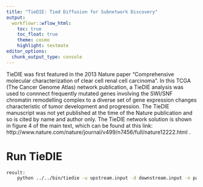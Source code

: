 ```yaml
---
title: "TieDIE: Tied Diffusion for Subnetwork Discovery"
output:
  workflowr::wflow_html:
    toc: true
    toc_float: true
    theme: cosmo
    highlight: textmate
editor_options:
  chunk_output_type: console
---
```


TieDIE was first featured in the 2013 Nature paper "Comprehensive molecular characterization of clear cell renal cell carcinoma". In this TCGA (The Cancer Genome Atlas) network publication, a TieDIE analysis was used to connnect frequently mutated genes involving the SWI/SNF chromatin remodelling complex to a diverse set of gene expression changes characteristic of tumor development and progression. The TieDIE manuscript was not yet published at the time of the Nature publication and so is cited by name and author only. The TieDIE network solution is shown in figure 4 of the main text, which can be found at this link: http://www.nature.com/nature/journal/v499/n7456/full/nature12222.html .

# Run TieDIE
```bash
result:
	python ../../bin/tiedie -u upstream.input -d downstream.input -n pathway.sif -s 1.0

```
